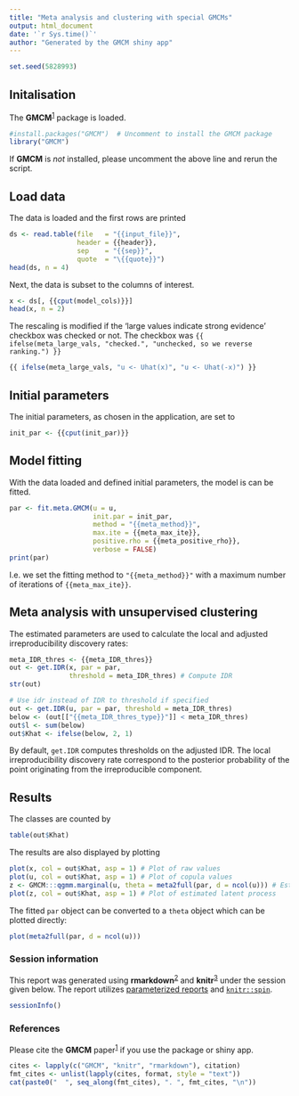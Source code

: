 ```yaml
---
title: "Meta analysis and clustering with special GMCMs"
output: html_document
date: '`r Sys.time()`'
author: "Generated by the GMCM shiny app"
---
```

<!-- Old YAML params -->
<!-- params: -->
<!--   file: !r file.path(getwd(), "../../../data/freshVsFrozen.csv") -->
<!--   header: TRUE -->
<!--   sep: ";" -->
<!--   quote: '"' -->
<!--   model_cols: !r c("PreVsPost.Fresh.pval", "PreVsPost.Frozen.pval") -->
<!--   meta_large_vals: FALSE -->
<!--   init_par: !r c(pie1 = 0.5, mu = 1, sigma = 1, rho = 0.5) -->
<!--   meta_method: "NM" -->
<!--   meta_max_ite: 50 -->
<!--   meta_positive_rho: TRUE -->
<!--   meta_IDR_thres_type: "IDR" -->
<!--   meta_IDR_thres: 0.05 -->

```r
set.seed(5828993)
```


## Initalisation
The **GMCM**^[1][1]^ package is loaded.

```r

#install.packages("GMCM")  # Uncomment to install the GMCM package
library("GMCM")
```


If **GMCM** is *not* installed, please uncomment the above line and rerun the script.

## Load data
The data is loaded and the first rows are printed

```r
ds <- read.table(file   = "{{input_file}}",
                 header = {{header}},
                 sep    = "{{sep}}",
                 quote  = "\{{quote}}")
head(ds, n = 4)
```


Next, the data is subset to the columns of interest.

```r
x <- ds[, {{cput(model_cols)}}]
head(x, n = 2)
```

The rescaling is modified if the 'large values indicate strong evidence' checkbox was checked or not.
The checkbox was `{{ ifelse(meta_large_vals, "checked.", "unchecked, so we reverse ranking.") }}`

```r
{{ ifelse(meta_large_vals, "u <- Uhat(x)", "u <- Uhat(-x)") }}
```


## Initial parameters
The initial parameters, as chosen in the application, are set to

```r
init_par <- {{cput(init_par)}}
```


## Model fitting
With the data loaded and defined initial parameters, the model is can be fitted.

```r
par <- fit.meta.GMCM(u = u,
                     init.par = init_par,
                     method = "{{meta_method}}",
                     max.ite = {{meta_max_ite}},
                     positive.rho = {{meta_positive_rho}},
                     verbose = FALSE)
print(par)
```


I.e. we set the fitting method to `"{{meta_method}}"` with a maximum number of iterations of `{{meta_max_ite}}`.

## Meta analysis with unsupervised clustering
The estimated parameters are used to calculate the local and adjusted irreproducibility discovery rates:

```r
meta_IDR_thres <- {{meta_IDR_thres}}
out <- get.IDR(x, par = par,
               threshold = meta_IDR_thres) # Compute IDR
str(out)

# Use idr instead of IDR to threshold if specified
out <- get.IDR(u, par = par, threshold = meta_IDR_thres)
below <- (out[["{{meta_IDR_thres_type}}"]] < meta_IDR_thres)
out$l <- sum(below)
out$Khat <- ifelse(below, 2, 1)
```

By default, `get.IDR` computes thresholds on the adjusted IDR.
The local irreproducibility discovery rate correspond to the posterior probability of the point originating from the irreproducible component.

## Results
The classes are counted by

```r
table(out$Khat)
```

The results are also displayed by plotting

```r
plot(x, col = out$Khat, asp = 1) # Plot of raw values
plot(u, col = out$Khat, asp = 1) # Plot of copula values
z <- GMCM:::qgmm.marginal(u, theta = meta2full(par, d = ncol(u))) # Estimate latent process
plot(z, col = out$Khat, asp = 1) # Plot of estimated latent process
```

The fitted `par` object can be converted to a `theta` object which can be plotted directly:

```r
plot(meta2full(par, d = ncol(u)))
```


### Session information
This report was generated using **rmarkdown**^[2][2]^ and **knitr**^[3][3]^ under the session
given below. The report utilizes [parameterized reports][2] and [`knitr::spin`][3].


```r
sessionInfo()
```


### References
Please cite the **GMCM** paper^[1][1]^ if you use the package or shiny app.

```r
cites <- lapply(c("GMCM", "knitr", "rmarkdown"), citation)
fmt_cites <- unlist(lapply(cites, format, style = "text"))
cat(paste0("  ", seq_along(fmt_cites), ". ", fmt_cites, "\n"))
```

[1]: http://doi.org/10.18637/jss.v070.i02
[2]: https://bookdown.org/yihui/rmarkdown/parameterized-reports.html
[3]: https://yihui.name/knitr/demo/stitch/
